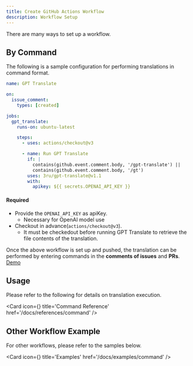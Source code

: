 ```yaml
---
title: Create GitHub Actions Workflow
description: Workflow Setup
---
```



There are many ways to set up a workflow.

## By Command

The following is a sample configuration for performing translations in command format.

```yaml filename=".github/workflows/gpt-translate.yml"
name: GPT Translate

on:
  issue_comment:
    types: [created]

jobs:
  gpt_translate:
    runs-on: ubuntu-latest

    steps:
      - uses: actions/checkout@v3

      - name: Run GPT Translate
        if: |
          contains(github.event.comment.body, '/gpt-translate') || 
          contains(github.event.comment.body, '/gt')
        uses: 3ru/gpt-translate@v1.1
        with:
          apikey: ${{ secrets.OPENAI_API_KEY }}
```

#### Required

- Provide the `OPENAI_API_KEY` as apiKey.
  - Necessary for OpenAI model use
- Checkout in advance(`actions/checkout@v3`).
  - It must be checkedout before running GPT Translate to retrieve the file contents of the translation.

Once the above workflow is set up and pushed, the translation can be performed by entering commands in the **comments of issues** and **PRs**.
[Demo](https://github.com/3ru/gpt-translate/issues/15)

## Usage

Please refer to the following for details on translation execution.

<Card
  icon={<BookOpenIcon />}
  title='Command Reference'
  href='/docs/references/command'
/>

## Other Workflow Example

For other workflows, please refer to the samples below.

<Card
  icon={<BookmarkSquareIcon />}
  title='Examples'
  href='/docs/examples/command'
/>

